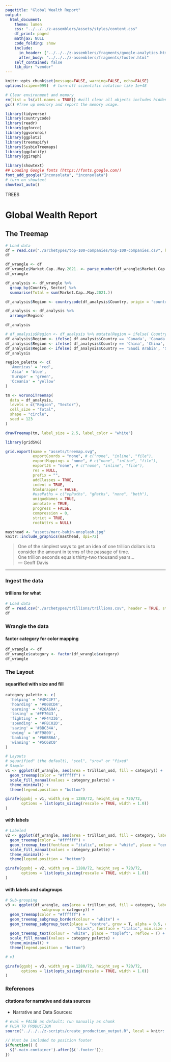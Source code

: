 ```yaml
---
pagetitle: "Global Wealth Report"
output:
  html_document:
    theme: lumen
    css: "../../../z-assemblers/assets/styles/content.css"
    df_print: paged
    mathjax: NULL
    code_folding: show
    include:
      in_header: ["../../../z-assemblers/fragments/google-analytics.html", "../../../z-assemblers/fragments/header.html"]
      after_body: "../../../z-assemblers/fragments/footer.html"
    self_contained: false
    lib_dir: "vendor"
---
```


```r

knitr::opts_chunk$set(message=FALSE, warning=FALSE, echo=FALSE)
options(scipen=999)  # turn-off scientific notation like 1e+48

# Clear environment and memory
rm(list = ls(all.names = TRUE)) #will clear all objects includes hidden objects.
gc() #free up memrory and report the memory usage.

library(tidyverse)
library(countrycode)
library(readr)
library(ggforce)
library(ggvoronoi)
library(ggplot2)
library(treemapify)
library(SysbioTreemaps)
library(ggplotify)
library(ggiraph)

library(showtext)
## Loading Google fonts (https://fonts.google.com/)
font_add_google("Inconsolata", "inconsolata")
# turn on showtext
showtext_auto()

```

<div class="activity">
TREES  
</div>

# Global Wealth Report
## The Treemap

```r

# Load data
df = read.csv("./archetypes/top-100-companies/top-100-companies.csv", header = TRUE, stringsAsFactors = FALSE)  # read text file 
df

df_wrangle <- df
df_wrangle$Market.Cap..May.2021. <- parse_number(df_wrangle$Market.Cap..May.2021.)
df_wrangle

df_analysis <- df_wrangle %>% 
  group_by(Country, Sector) %>% 
  summarise(Total = sum(Market.Cap..May.2021.))

df_analysis$Region <- countrycode(df_analysis$Country, origin = 'country.name', destination = 'un.region.name') 

df_analysis <- df_analysis %>%
  arrange(Region)

df_analysis

# df_analysis$Region <- df_analysis %>% mutate(Region = ifelse( Country == 'Canada', 'Canada', as.character(df_analysis$Region)))
df_analysis$Region <- ifelse( df_analysis$Country == 'Canada', 'Canada', as.character(df_analysis$Region))
df_analysis$Region <- ifelse( df_analysis$Country == 'China', 'China', as.character(df_analysis$Region))
df_analysis$Region <- ifelse( df_analysis$Country == 'Saudi Arabia', 'Saudi Arabia', as.character(df_analysis$Region))
df_analysis

region_palette <- c(
  'Americas' = 'red',
  'Asia' = 'blue',
  'Europe' = 'green',
  'Oceania' = 'yellow'
)

tm <- voronoiTreemap(
  data = df_analysis,
  levels = c("Region", "Sector"),
  cell_size = "Total",
  shape = "circle",
  seed = 123
)

drawTreemap(tm, label_size = 2.5, label_color = "white")

library(gridSVG)

grid.export(name = "assets/treemap.svg",
            exportCoords = "none", # c("none", "inline", "file"),
            exportMappings = "none", # c("none", "inline", "file"),
            exportJS = "none", # c("none", "inline", "file"),
            res = NULL,
            prefix = "",
            addClasses = TRUE,
            indent = TRUE,
            htmlWrapper = FALSE,
            #usePaths = c("vpPaths", "gPaths", "none", "both"),
            uniqueNames = TRUE,
            annotate = TRUE,
            progress = FALSE,
            compression = 0,
            strict = TRUE,
            rootAttrs = NULL)


```



```r

masthead <- "assets/marc-babin-unsplash.jpg"
knitr::include_graphics(masthead, dpi=72)

```

> One of the simplest ways to get an idea of one trillion dollars is to consider the amount in terms of the passage of time.\
  One trillion seconds equals thirty-two thousand years...\
--- Geoff Davis\

***

### Ingest the data
#### trillions for what


```r

# Load data
df = read.csv("./archetypes/trillions/trillions.csv", header = TRUE, stringsAsFactors = FALSE)  # read text file 
df

```


### Wrangle the data
#### factor category for color mapping


```r

df_wrangle <- df
df_wrangle$category <- factor(df_wrangle$category)
df_wrangle

```



### The Layout
#### squarified with size and fill


```r

category_palette <- c(
  'helping' = '#4FC3F7',
  'hoarding' = '#00BCD4',
  'earning' = '#26A69A',
  'losing' = '#FF7043',
  'fighting' = '#F44336',
  'spending' = '#FBC02D',
  'saving' = '#8BC34A',
  'owing' = '#FF9800',
  'banking' = '#66BB6A',
  'winning' = '#5C6BC0'
)

# Layouts
# squarified" (the default), "scol", "srow" or "fixed"
# Simple
v1 <- ggplot(df_wrangle, aes(area = trillion_usd, fill = category)) +
  geom_treemap(color = "#ffffff") +
  scale_fill_manual(values = category_palette) +
  theme_minimal() +
  theme(legend.position = "bottom")

girafe(ggobj = v1, width_svg = 1280/72, height_svg = 720/72,
       options = list(opts_sizing(rescale = TRUE, width = 1.0))
)

```


#### with labels


```r

# Labeled
v2 <- ggplot(df_wrangle, aes(area = trillion_usd, fill = category, label = what)) +
  geom_treemap(color = "#ffffff") +
  geom_treemap_text(fontface = "italic", colour = "white", place = "centre", grow = TRUE) +
  scale_fill_manual(values = category_palette) +
  theme_minimal() +
  theme(legend.position = "bottom")

girafe(ggobj = v2, width_svg = 1280/72, height_svg = 720/72,
       options = list(opts_sizing(rescale = TRUE, width = 1.0))
)

```


#### with labels and subgroups


```r

# Sub-grouping
v3 <- ggplot(df_wrangle, aes(area = trillion_usd, fill = category, label = what,
                subgroup = category)) +
  geom_treemap(color = "#ffffff") +
  geom_treemap_subgroup_border(colour = "white") +
  geom_treemap_subgroup_text(place = "centre", grow = T, alpha = 0.5, colour =
                               "black", fontface = "italic", min.size = 0) +
  geom_treemap_text(colour = "white", place = "topleft", reflow = T) +
  scale_fill_manual(values = category_palette) +
  theme_minimal() +
  theme(legend.position = "bottom")

# v3

girafe(ggobj = v3, width_svg = 1280/72, height_svg = 720/72,
       options = list(opts_sizing(rescale = TRUE, width = 1.0))
)

```



### References
#### citations for narrative and data sources

* Narrative and Data Sources: 


```r

# eval = FALSE as default; run manually as chunk
# PUSH TO PRODUCTION
source("../../../z-scripts/create_production_output.R", local = knitr::knit_global())

```


```js

// Must be included to position footer
$(function() {
  $('.main-container').after($('.footer'));
})

```
